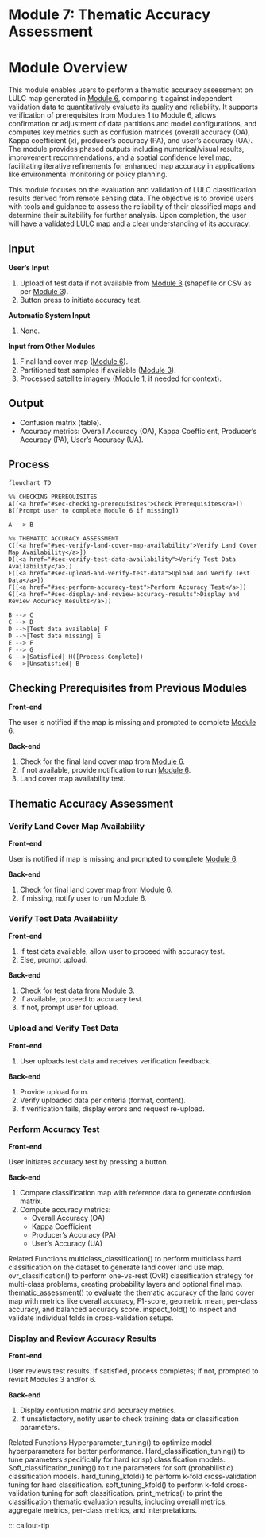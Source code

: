 # Module 7: Thematic Accuracy Assessment {#sec-module-0}

# Module Overview {.unnumbered}

This module enables users to perform a thematic accuracy assessment on LULC map generated in [Module 6](@sec-module-6), comparing it against independent validation data to quantitatively evaluate its quality and reliability. It supports verification of prerequisites from Modules 1 to Module 6, allows confirmation or adjustment of data partitions and model configurations, and computes key metrics such as confusion matrices (overall accuracy (OA), Kappa coefficient (κ), producer's accuracy (PA), and user's accuracy (UA). The module provides phased outputs including numerical/visual results, improvement recommendations, and a spatial confidence level map, facilitating iterative refinements for enhanced map accuracy in applications like environmental monitoring or policy planning.

This module focuses on the evaluation and validation of LULC classification results derived from remote sensing data. The objective is to provide users with tools and guidance to assess the reliability of their classified maps and determine their suitability for further analysis. Upon completion, the user will have a validated LULC map and a clear understanding of its accuracy.

## Input {.unnumbered}

**User’s Input**

1.  Upload of test data if not available from [Module 3](@sec-module-3) (shapefile or CSV as per [Module 3](@sec-module-3)).
2.  Button press to initiate accuracy test.

**Automatic System Input**

1.  None.

**Input from Other Modules**

1.  Final land cover map ([Module 6](@sec-module-6)).
2.  Partitioned test samples if available ([Module 3](@sec-module-3)).
3.  Processed satellite imagery ([Module 1](@sec-module-1), if needed for context).

## Output {.unnumbered}

-   Confusion matrix (table).
-   Accuracy metrics: Overall Accuracy (OA), Kappa Coefficient, Producer's Accuracy (PA), User's Accuracy (UA).

## Process

```mermaid
flowchart TD

%% CHECKING PREREQUISITES
A([<a href="#sec-checking-prerequisites">Check Prerequisites</a>])
B([Prompt user to complete Module 6 if missing])

A --> B

%% THEMATIC ACCURACY ASSESSMENT
C([<a href="#sec-verify-land-cover-map-availability">Verify Land Cover Map Availability</a>])
D([<a href="#sec-verify-test-data-availability">Verify Test Data Availability</a>])
E([<a href="#sec-upload-and-verify-test-data">Upload and Verify Test Data</a>])
F([<a href="#sec-perform-accuracy-test">Perform Accuracy Test</a>])
G([<a href="#sec-display-and-review-accuracy-results">Display and Review Accuracy Results</a>])

B --> C
C --> D
D -->|Test data available| F
D -->|Test data missing| E
E --> F
F --> G
G -->|Satisfied| H([Process Complete])
G -->|Unsatisfied| B
```

## Checking Prerequisites from Previous Modules

**Front-end**

The user is notified if the map is missing and prompted to complete [Module 6](@sec-module-6).

**Back-end**

1.  Check for the final land cover map from [Module 6](@sec-module-6).
2.  If not available, provide notification to run [Module 6](@sec-module-6).
3.  Land cover map availability test.

## Thematic Accuracy Assessment

### Verify Land Cover Map Availability {#sec-verify-land-cover-map-availability}

**Front-end**

User is notified if map is missing and prompted to complete [Module 6](@sec-module-6).

**Back-end**

1.  Check for final land cover map from [Module 6](@sec-module-6).
2.  If missing, notify user to run Module 6.

### Verify Test Data Availability {#sec-verify-test-data-availability}

**Front-end**

1.  If test data available, allow user to proceed with accuracy test.
2.  Else, prompt upload.

**Back-end**

1.  Check for test data from [Module 3](@sec-module-3).
2.  If available, proceed to accuracy test.
3.  If not, prompt user for upload.

### Upload and Verify Test Data {#sec-upload-and-verify-test-data}

**Front-end**

1.  User uploads test data and receives verification feedback.

**Back-end**

1.  Provide upload form.
2.  Verify uploaded data per criteria (format, content).
3.  If verification fails, display errors and request re-upload.

### Perform Accuracy Test {#sec-perform-accuracy-test}

**Front-end**

User initiates accuracy test by pressing a button.

**Back-end**

1.  Compare classification map with reference data to generate confusion matrix.
2.  Compute accuracy metrics:
    -   Overall Accuracy (OA)
    -   Kappa Coefficient
    -   Producer's Accuracy (PA)
    -   User's Accuracy (UA)

::: callout-tip

Related Functions
multiclass_classification() to perform multiclass hard classification on the dataset to generate land cover land use map.
ovr_classification() to perform one-vs-rest (OvR) classification strategy for multi-class problems, creating probability layers and optional final map.
thematic_assessment() to evaluate the thematic accuracy of the land cover map with metrics like overall accuracy, F1-score, geometric mean, per-class accuracy, and balanced accuracy score.
inspect_fold() to inspect and validate individual folds in cross-validation setups.
:::

### Display and Review Accuracy Results {#sec-display-and-review-accuracy-results}

**Front-end**

User reviews test results. If satisfied, process completes; if not, prompted to revisit Modules 3 and/or 6.

**Back-end**

1.  Display confusion matrix and accuracy metrics.
2.  If unsatisfactory, notify user to check training data or classification parameters.

::: callout-tip

Related Functions
Hyperparameter_tuning() to optimize model hyperparameters for better performance.
Hard_classification_tuning() to tune parameters specifically for hard (crisp) classification models.
Soft_classification_tuning() to tune parameters for soft (probabilistic) classification models.
hard_tuning_kfold() to perform k-fold cross-validation tuning for hard classification.
soft_tuning_kfold() to perform k-fold cross-validation tuning for soft classification.
print_metrics() to print the classification thematic evaluation results, including overall metrics, aggregate metrics, per-class metrics, and interpretations.
:::
::: callout-tip
